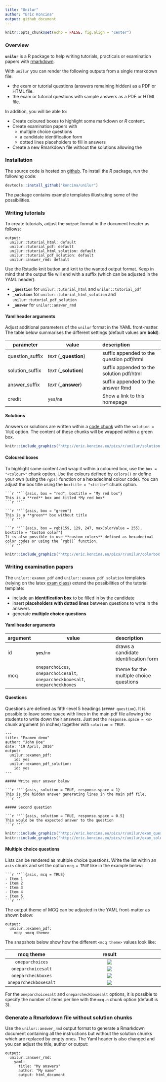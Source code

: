 ```yaml
---
title: "Unilur"
author: "Eric Koncina"
output: github_document
---
```


```r
knitr::opts_chunk$set(echo = FALSE, fig.align = "center")
```

### Overview

**`unilur`** is a R package to help writing tutorials, practicals or examination papers with [rmarkdown](http://rmarkdown.rstudio.com/).

With `unilur` you can render the following outputs from a single rmarkdown file:

- the exam or tutorial questions (answers remaining hidden) as a PDF or HTML file.
- the exam or tutorial questions with sample answers as a PDF or HTML file.

In addition, you will be able to:

- Create coloured boxes to highlight some markdown or _R_ content.
- Create examination papers with
    + multiple choice questions
    + a candidate identification form
    + dotted lines placeholders to fill in answers
- Create a new Rmarkdown file without the solutions allowing the 

### Installation

The source code is hosted on [github](https://github.com/koncina/unilur). To install the _R_ package, run the following code:

```r
devtools::install_github("koncina/unilur")
```

The package contains example templates illustrating some of the possibilities.

### Writing tutorials

To create tutorials, adjust the `output` format in the document header as follows:

```
output:
  unilur::tutorial_html: default
  unilur::tutorial_pdf: default
  unilur::tutorial_html_solution: default
  unilur::tutorial_pdf_solution: default
  unilur::answer_rmd: default
```

Use the Rstudio knit button and knit to the wanted output format. Keep in mind that the output file will end with a suffix (which can be adjusted in the YAML header):

- **`_question`** for `unilur::tutorial_html` and `unilur::tutorial_pdf`
- **`_solution`** for `unilur::tutorial_html_solution` and `unilur::tutorial_pdf_solution`
- **`_answer`** for `unilur::answer_rmd`

#### Yaml header arguments

Adjust additional parameters of the `unilur` format in the YAML front-matter. The table below summarises the different settings (default values are **bold**):

| parameter           | value                                      | description                                      |
|---------------------|--------------------------------------------|:-------------------------------------------------|
|  question_suffix    | *text* (**\_question**)                    |  suffix appended to the question pdf/html        |
|  solution_suffix    | *text* (**\_solution**)                    |  suffix appended to the solution pdf/html        |
|  answer_suffix      | *text* (**\_answer**)                      |  suffix appended to the answer Rmd               |
|  credit             | `yes`/**`no`**                             |  Show a link to this homepage                    |

#### Solutions

Answers or solutions are written within a [code chunk](http://rmarkdown.rstudio.com/authoring_rcodechunks.html) with the `solution = TRUE` option. The content of these chunks will be wrapped within a green box.

```r
knitr::include_graphics("http://eric.koncina.eu/pics/r/unilur/solution.jpg")
```

#### Coloured boxes

To highlight some content and wrap it within a coloured box, use the `box = "<colour>"` chunk option. Use the colours defined by `colors()` or define your own (using the `rgb()` function or a hexadecimal colour code). You can adjust the box title using the `boxtitle = "<title>"` chunk option.

    ```r ''``{asis, box = "red", boxtitle = "My red box"}
    This is a **red** box and titled *My red box*
    ```r ''``
    
    ```r ''``{asis, box = "green"}
    This is a **green** box without title
    ```r ''``

    ```r ''``{asis, box = rgb(159, 129, 247, maxColorValue = 255), boxtitle = "Custom color"}
    It is also possible to use **custom colors** defined as hexadecimal color codes or using the `rgb()` function. 
    ```r ''``

```r
knitr::include_graphics("http://eric.koncina.eu/pics/r/unilur/colorbox.jpg")
```

### Writing examination papers

The `unilur::examen_pdf` and `unilur::examen_pdf_solution` templates (relying on the latex [exam class](https://www.ctan.org/pkg/exam)) extend the possibilities of the tutorial template:

- include an **identification box** to be filled in by the candidate
- insert **placeholders with dotted lines** between questions to write in the answers
- generate **multiple choice questions**

#### Yaml header arguments

| argument | value                                                                           |  description                                   |
|----------|---------------------------------------------------------------------------------|:-----------------------------------------------|
|  id      | **`yes`**/`no`                                                                  |  draws a candidate identification form         |
|  mcq     | `oneparchoices`, `oneparchoicesalt`, `oneparcheckboxesalt`, `oneparcheckboxes`  |  theme for the multiple choice questions       |

#### Questions

Questions are defined as fifth-level 5 headings (`##### question`). It is possible to leave some space with lines in the main pdf file allowing the students to write down their answers. Just set the `response.space = <s>` chunk argument (in inches) together with `solution = TRUE`.

    ---
    title: "Examen demo"
    author: "John Doe"
    date: "19 April, 2016"
    output:
      unilur::examen_pdf:
        id: yes
      unilur::examen_pdf_solution:
        id: yes
    ---

    ##### Write your answer below

    ```r ''``{asis, solution = TRUE, response.space = 1}
    This is the hidden answer generating lines in the main pdf file.
    ```r ''``

    ##### Second question

    ```r ''``{asis, solution = TRUE, response.space = 0.5}
    This would be the expected answer to the question
    ```r ''``

```r
knitr::include_graphics("http://eric.koncina.eu/pics/r/unilur/exam_questions.jpg")
knitr::include_graphics("http://eric.koncina.eu/pics/r/unilur/exam_solution.jpg")
```


#### Multiple choice questions

Lists can be rendered as multiple choice questions. Write the list within an `asis` chunk and set the option `mcq = TRUE` like in the example below:

    ```r ''``{asis, mcq = TRUE}
    - Item 1
    - Item 2
    - Item 3
    - Item 4
    - Item 5
    ```r ''``

The output theme of MCQ can be adjusted in the YAML front-matter as shown below:

```
output:
  unilur::examen_pdf:
    mcq: <mcq theme>
```

The snapshots below show how the different `<mcq theme>` values look like:

|     mcq theme          |  result                                                               |
|:----------------------:|:---------------------------------------------------------------------:|
| `oneparchoices`        | ![](http://eric.koncina.eu/pics/r/unilur/mcq_oneparchoices.jpg)       |
| `oneparchoicesalt`     | ![](http://eric.koncina.eu/pics/r/unilur/mcq_oneparchoicesalt.jpg)    |
| `oneparcheckboxes`     | ![](http://eric.koncina.eu/pics/r/unilur/mcq_oneparcheckboxes.jpg)    |
| `oneparcheckboxesalt`  | ![](http://eric.koncina.eu/pics/r/unilur/mcq_oneparcheckboxesalt.jpg) |

For the `oneparchoicesalt` and `oneparcheckboxesalt` options, it is possible to specify the number of items per line with the `mcq.n` chunk option (default is 3).

### Generate a Rmarkdown file without solution chunks

Use the `unilur::answer_rmd` output format to generate a Rmarkdown document containing all the instructions but without the solution chunks which are replaced by empty ones. The Yaml header is also changed and you can adjust the title, author or output:

```
output:
  unilur::answer_rmd:
    yaml:
      title: "My answers"
      author: "My name"
      output: html_document
```